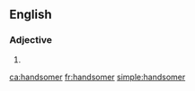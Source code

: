 ==English==

===Adjective===
{{head|en|adjective comparative form}}

# {{en-(absurd)comparative of|handsome}}

[[ca:handsomer]]
[[fr:handsomer]]
[[simple:handsomer]]